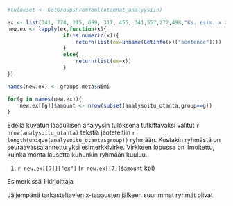 

```r

#tulokset <- GetGroupsFromYaml(otannat_analyysiin)

ex <- list(341, 774, 215, 699, 317, 455, 341,557,272,498,"Ks. esim. x alla",390,298)
new.ex <- lapply(ex,function(x){
                  if(is.numeric(x)){
                      return(list(ex=unname(GetInfo(x)["sentence"])))
                  }
                  else{
                      return(list(ex=x))
                  }
})

names(new.ex) <- groups.meta$Nimi

for(g in names(new.ex)){
    new.ex[[g]]$amount <- nrow(subset(analysoitu_otanta,group==g))
}

```

Edellä kuvatun laadullisen analyysin tuloksena tutkittavaksi valitut
`r nrow(analysoitu_otanta)` tekstiä jaoteteltiin  `r length(unique(analysoitu_otanta$group))`
ryhmään. Kustakin ryhmästä on seuraavassa annettu yksi esimerkkivirke. Virkkeen lopussa
on ilmoitettu, kuinka monta lausetta kuhunkin ryhmään kuuluu.

(@ee_yleistys) `r new.ex[[7]]["ex"]` (`r new.ex[[7]]$amount` kpl)


Esimerkissä @ee_yleistys kirjoittaja 

Jäljempänä tarkasteltavien x-tapausten jälkeen suurimmat ryhmät
olivat 


